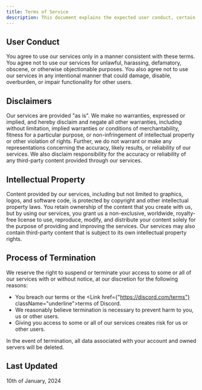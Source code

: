 ```yaml
---
title: Terms of Service
description: This document explains the expected user conduct, certain disclaimers, the rules around our intellectual property, and the process of usage termination.
---
```


## User Conduct

You agree to use our services only in a manner consistent with these terms. You agree not to use our services for unlawful, harassing, defamatory, obscene, or otherwise objectionable purposes. You also agree not to use our services in any intentional manner that could damage, disable, overburden, or impair functionality for other users.

## Disclaimers

Our services are provided "as is". We make no warranties, expressed or implied, and hereby disclaim and negate all other warranties, including without limitation, implied warranties or conditions of merchantability, fitness for a particular purpose, or non-infringement of intellectual property or other violation of rights. Further, we do not warrant or make any representations concerning the accuracy, likely results, or reliability of our services. We also disclaim responsibility for the accuracy or reliability of any third-party content provided through our services.

## Intellectual Property

Content provided by our services, including but not limited to graphics, logos, and software code, is protected by copyright and other intellectual property laws. You retain ownership of the content that you create with us, but by using our services, you grant us a non-exclusive, worldwide, royalty-free license to use, reproduce, modify, and distribute your content solely for the purpose of providing and improving the services. Our services may also contain third-party content that is subject to its own intellectual property rights.

## Process of Termination

We reserve the right to suspend or terminate your access to some or all of our services with or without notice, at our discretion for the following reasons:

* You breach our terms or the <Link href={"https://discord.com/terms"} className="underline">terms of Discord</Link>.
* We reasonably believe termination is necessary to prevent harm to you, us or other users.
* Giving you access to some or all of our services creates risk for us or other users.

In the event of termination, all data associated with your account and owned servers will be deleted.

## Last Updated

10th of January, 2024